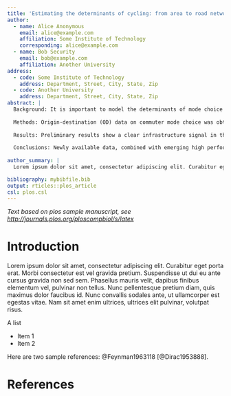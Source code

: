 ```yaml
---
title: 'Estimating the determinants of cycling: from area to road network levels'
author:
  - name: Alice Anonymous
    email: alice@example.com
    affiliation: Some Institute of Technology
    corresponding: alice@example.com
  - name: Bob Security
    email: bob@example.com
    affiliation: Another University
address:
  - code: Some Institute of Technology
    address: Department, Street, City, State, Zip
  - code: Another University
    address: Department, Street, City, State, Zip
abstract: |
  Background: It is important to model the determinants of mode choice for many health-related reasons: to find-out what is holding people back from healthy active travel choices, to understand the drivers of detrimental car dependency, and to identify the causal factors over which public authorities have some control. Another motivation is that model results could feed-into forecasts of behaviour change following specific interventions. Numerous papers have explored the issue but few have been able to provide results that can feed-into models forecasting uptake following local interventions for a number of reasons including small sample size, lack of a temporal component, and use of explanatory variables that cannot easily be applied beyond the case study region. This gap in the literature was identified and tackled as part of a UK Department for Transport funded project to develop a Cycling Infrastructure Prioritisation Toolkit (CyIPT). 
  
  Methods: Origin-destination (OD) data on commuter mode choice was obtained from the 2001 and 2011 Census. The data was processed to ensure that the 2001 data, which was provided at a different geographic level, as compatible with the 2011 data. It was further processed to create a dependent variable (cycling uptake) and explanatory variables including environmental (e.g. length of off-road cycle infrastructure) and demographic (e.g. age and gender splits) factors, for each desire-line. A model was developed to explain cycling uptake as a function of the explanatory variables and forecast future uptake following simulated interventions.
  
  Results: Preliminary results show a clear infrastructure signal in the noise surrounding mode choice but other factors seem to be at play. Further research over the coming months will seek to improve the model and our resulting ability to forecast uptake at the local level from specific interventions.
  
  Conclusions: Newly available data, combined with emerging high performance and open source statistical software, mean that large natural experiments on the impact of new infrastructure on mode choice can now be performed at the national level using geographically detailed data at the origin-destination level. This has the potential to make the prioritisation of new infrastructure much more evidence-based and holds the promise of allowing a-priori benefit-cost estimates to be automated to support transport planners to enable a rapid transition away from fossil fuels and towards healthy travel patterns across the world, in urban and rural areas alike.
  
author_summary: |
  Lorem ipsum dolor sit amet, consectetur adipiscing elit. Curabitur eget porta erat. Morbi consectetur est vel gravida pretium. Suspendisse ut dui eu ante cursus gravida non sed sem. Nullam sapien tellus, commodo id velit id, eleifend volutpat quam. Phasellus mauris velit, dapibus finibus elementum vel, pulvinar non tellus. Nunc pellentesque pretium diam, quis maximus dolor faucibus id. Nunc convallis sodales ante, ut ullamcorper est egestas vitae. Nam sit amet enim ultrices, ultrices elit pulvinar, volutpat risus.

bibliography: mybibfile.bib
output: rticles::plos_article
csl: plos.csl
---
```


_Text based on plos sample manuscript, see [http://journals.plos.org/ploscompbiol/s/latex](http://journals.plos.org/ploscompbiol/s/latex)_

# Introduction

Lorem ipsum dolor sit amet, consectetur adipiscing elit. Curabitur eget porta erat. Morbi consectetur est vel gravida pretium. Suspendisse ut dui eu ante cursus gravida non sed sem. Phasellus mauris velit, dapibus finibus elementum vel, pulvinar non tellus. Nunc pellentesque pretium diam, quis maximus dolor faucibus id. Nunc convallis sodales ante, ut ullamcorper est egestas vitae. Nam sit amet enim ultrices, ultrices elit pulvinar, volutpat risus.

A list

- Item 1
- Item 2

Here are two sample references: @Feynman1963118 [@Dirac1953888].

# References {#references .unnumbered}
